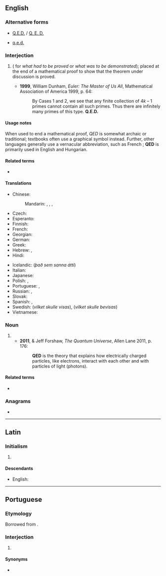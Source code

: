 {{also|Q.E.D.}}
==English==
{{wikipedia|Q.E.D.}}

===Alternative forms===
* [[Q.E.D.]] / [[Q. E. D.]]
* {{sense|quod erat demonstrandum}} [[q.e.d.]]

===Interjection===
{{en-interjection}}

# {{initialism of|lang=en|quod erat demonstrandum}} ({{der|en|la|quod erat demonstrandum}} for ''what had to be proved'' or ''what was to be demonstrated''); placed at the end of a mathematical proof to show that the theorem under discussion is proved.
#* '''1999''', William Dunham, ''Euler: The Master of Us All'', Mathematical Association of America 1999, p. 64:
#*: By Cases 1 and 2, we see that any finite collection of 4''k'' – 1 primes cannot contain all such primes. Thus there are infinitely many primes of this type. '''Q.E.D.'''

====Usage notes====
When used to end a mathematical proof, ''QED'' is somewhat archaic or traditional; textbooks often use a graphical symbol instead. Further, other languages generally use a vernacular abbreviation, such as French {{m|fr|CQFD||ce qu'il fallait démontrer}}; '''QED''' is primarily used in English and Hungarian.

====Related terms====
* {{sense|what was to be demonstrated}} {{l|en|QEF}}

====Translations====
{{trans-top|quod erat demonstrandum}}
* Chinese:
*: Mandarin: {{t|cmn|證畢|sc=Hani}}, {{t|cmn|证毕|tr=zhèngbì|sc=Hani}}, {{t|cmn|證訖}}, {{t|cmn|证讫|tr=zhèngqì}}
* Czech: {{t|cs|c.b.d.}} {{qualifier|co bylo dokázat}}
* Esperanto: {{t|eo|KEP}} {{qualifier|kio estis pruvota}}
* Finnish: {{t+|fi|MOT}} {{qualifier|mikä oli todistettava}}
* French: {{t+|fr|CQFD}} {{qualifier|ce qu'il fallait démontrer}}
* Georgian: {{t|ka|რ.დ.გ}}
* German: {{t|de|w. z. b. w.}} {{qualifier|was zu beweisen war}}
* Greek: {{t|el|Ό.Έ.Δ.}} {{qualifier|[[όπερ έδει δείξαι]]}}
* Hebrew: {{t+|he|מָשָׁ"ל|tr=masha"l}}, {{t|he|מ.ש.ל.|m-p|tr=m.sh.l.}} {{qual|{{l|he||מה שצריך להוכיח}}, {{l|he||מה שרצינו להוכיח}}, etc.}}
* Hindi: {{t|hi|इ. सि.|tr=इति सिद्धम्|sc=Deva}}
{{trans-mid}}
* Icelandic: {{t|is|þ.s.s.á.}} (''það sem sanna átti'')
* Italian: {{qualifier|come volevasi dimostrare}} {{t+|it|CVD}}
* Japanese: {{t|ja|証明終わり|tr=しょうめいおわり, shōmei owari}}
* Polish: {{t+|pl|c.b.d.o.}}, {{t|pl|c.b.d.u.}}
* Portuguese: {{t|pt|CQD}}, {{t|pt|QED}}
* Russian: {{t+|ru|ч. т. д.}}, {{t+|ru|что и тре́бовалось доказа́ть|tr=što i trébovalosʹ dokazátʹ}}
* Slovak: {{qualifier|čo bolo treba dokázať}} {{t|sk|Č.B.T.D.}}
* Spanish: {{t|es|C.Q.D.}}, {{qualifier|written out}} {{t|es|como queríamos demostrar}}
* Swedish: {{t+|sv|VSV}} (''vilket skulle visas''), {{t+|sv|VSB}} (''vilket skulle bevisas'')
* Vietnamese: {{t+|vi|đpcm}}
{{trans-bottom}}

===Noun===
{{en-noun|-}}

# {{initialism of|lang=en|quantum electrodynamics}}
#* '''2011''', {{w|Brian Cox (physicist)|Brian Cox}} & Jeff Forshaw, ''The Quantum Universe'', Allen Lane 2011, p. 176:
#*: '''QED''' is the theory that explains how electrically charged particles, like electrons, interact with each other and with particles of light (photons).

====Related terms====
* {{sense|quantum}} {{l|en|QCD}}

===Anagrams===
* {{anagrams|en|a=deq|DEQ}}

----

==Latin==
{{wikipedia|lang=la}}

===Initialism===
{{rfc-header|Initialism}}
{{head|la|initialism}}

# {{l|en|QED|gloss=quod erat demonstrandum}} {{initialism of|lang=la|quod erat demonstrandum}}

====Descendants====
* English: {{m|en|QED|gloss=quod erat demonstrandum}}

----

==Portuguese==

===Etymology===
Borrowed from {{bor|pt|la|QED}}.

===Interjection===
{{pt-interj}}

# {{lb|pt|science}} {{l|en|QED}}

====Synonyms====
* {{l|pt|CQD}}